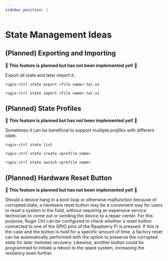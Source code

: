 ```yaml
---
sidebar_position: 2
---
```





# State Management Ideas

## (Planned) Exporting and Importing

**🚧 This feature is planned but has not been implemented yet! 🚧**

Export all state and later import it.

```shell
rugix-ctrl state export <file name>.tar.xz
```

```shell
rugix-ctrl state import <file name>.tar.xz
```

## (Planned) State Profiles

**🚧 This feature is planned but has not been implemented yet! 🚧**

Sometimes it can be beneficial to support multiple _profiles_ with different state.

```shell
rugix-ctrl state list
```

```shell
rugix-ctrl state create <profile name>
```

```shell
rugix-ctrl state switch <profile name>
```

## (Planned) Hardware Reset Button

**🚧 This feature is planned but has not been implemented yet! 🚧**

Should a device hang in a boot loop or otherwise malfunction because of corrupted state, a hardware reset button may be a convenient way for users to reset a system in the field, without requiring an expensive service technician to come out or sending the device to a repair center.
For this purpose, Rugix Ctrl can be configured to check whether a reset button connected to one of the GPIO pins of the Raspberry Pi is pressed.
If this is the case and the button is hold for a specific amount of time, a factory reset can be automatically performed with the option to preserve the corrupted state for later (remote) recovery.
Likewise, another button could be programmed to initiate a reboot to the spare system, increasing the resiliency even further.
